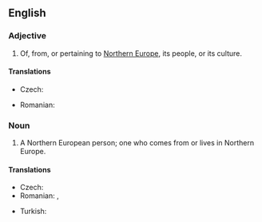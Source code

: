 ==English==

===Adjective===
{{en-adj|pos=[[Northern]] [[European]]|-}}

# Of, from, or pertaining to [[Northern Europe]], its people, or its culture.

====Translations====
{{trans-top|Northern European}}
* Czech: {{t-|cs|severoevropský}}
{{trans-mid}}
* Romanian: {{t|ro|nord-european}}
{{trans-bottom}}

===Noun===
{{en-noun|sg=[[Northern]] [[European]]}}

# A Northern European person; one who comes from or lives in Northern Europe.

====Translations====
{{trans-top|Northern European person}}
* Czech: {{t-|cs|Severoevropan|m}}
* Romanian: {{t|ro|nord-european|m}}, {{t|ro|nord-europeană|f}}
{{trans-mid}}
* Turkish: {{t|tr|Kuzey Avrupalı}}
{{trans-bottom}}
